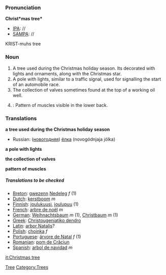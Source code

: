 ===Pronunciation===

'''Christ*mas tree*'''
*[[IPA]]: //
*[[SAMPA]]: //
KRIST-muhs tree
===Noun===

#A tree used during the Christmas holiday season.  Its decorated with lights and ornaments, along with the Christmas star.
#A pole with lights, similar to a traffic signal, used for signalling the start of an automobile race.
#The collection of valves sometimes found at the top of a working oil well.
#{{bodybuilding}}: Pattern of muscles visible in the lower back.

===Translations===
'''a tree used during the Christmas holiday season'''
{{top}}

{{mid}}
*Russian: ([[новогодний|новогодняя]]) [[ёлка]] (novogódnjaja jólka)
{{bottom}}

'''a pole with lights'''
{{top}}

{{mid}}

{{bottom}}

'''the collection of valves'''
{{top}}

{{mid}}

{{bottom}}

'''pattern of muscles'''
{{top}}

{{mid}}

{{bottom}}

=====Translations to be checked=====
<!--Remove this section once all of the translations below have been moved into the tables above.-->
{{checktrans}}
*[[Breton]]: [[gwezenn]] [[Nedeleg]] ''f'' (1)
*[[Dutch]]: [[kerstboom]] ''m''
*[[Finnish]]: [[joulukuusi]], [[joulupuu]] (1)
*[[French]]: [[arbre de noël]] ''m''
*[[German]]: [[Weihnachtsbaum]] ''m'' (1), [[Christbaum]] ''m'' (1)
*[[Greek]]: [[Christougeniatiko dendro]]
*[[Latin]]: [[arbor Natalis]]?
*[[Polish]]: [[choinka ]] ''f'' 
*[[Portuguese]]: [[árvore de Natal]] ''f'' (1)
*[[Romanian]]: [[pom de Crăciun]]
*[[Spanish]]: [[arbol de navidad]] ''m''

[[Category:Christmas|Tree]] 
[[Category:Trees]]
[[it:Christmas tree]]